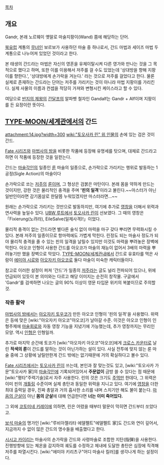 [[목차]]
== 개요 ==
Gandr, 본래 노르웨이 옛말로 마술지팡이(Wand) 쯤에 해당하는 단어.

[[북유럽]] 계통의 [[무녀]]인 보르보가 사용하던 마술 중 하나로서, 간드 마법과 세이즈 마법 두 계통으로 나누어져 있었던 것이라고 한다. 

본 태생의 간드라는 마법은 자신의 영혼을 유체이탈시켜 다른 영가와 만나는 것을 그 목적으로 했다고 하며, 또한 이를 이용해서 저주를 걸 수도 있었는데 '상대방을 향해 지팡이를 향한다.', '상대방에게 손가락을 겨눈다.' 라는 것으로 저주를 걸었다고 한다. 물론 실제로 존재하는 간드라는 단어는 저주를 가리키는 것이 아니라 마법 지팡이를 가리킨다. 실제 사물의 이름과 컨셉을 적당히 가져와 변형시킨 케이스라고 할 수 있다.

여담으로 [[반지의 제왕]]의 [[간달프]]의 알파벳 철자인 Gandalf는 Gandr + Alf이며 지팡이를 든 요정이란 뜻이다.

== [[TYPE-MOON/세계관]]에서의 간드 ==
attachment:14.jpg?width=300
[[wiki:"토오사카 린" 위 인물]]의 손에 있는 검은 것이 간드.

[[Fate 시리즈]]와 [[마법사의 밤]]을 비롯한 작품에 등장해 유명세를 탓으며, 대체로 간드라고 하면 이 작품에 등장한 것을 일컫는다. 

간드는 [[마술각인]]의 일종인 [[룬]] 마술의 일종으로, 손가락으로 가리키는 행위로 발동하는 1공정(Sigle Action)의 마술이다

손가락으로 쏘는 [[저주]]의 [[룬]]이며, 그 형상은 검붉은 마탄이다. 본래 몸을 약하게 만드는 것이지만, 강한 것은 물리적인 충격을 주며 ''''핀의 일격''''이라고 불린다.~~마스터가 아닌 일반인이라면 감기몸살로 한달쯤 누워있겠지만 마스터라면...~~

원래는 손가락으로 가리키는 것만으로 발동하지만, 여기에 추가로 [[영창]]을 더해서 위력과 연사력을 높일수 있다. [[UBW 루트]]에서 [[토오사카 린]]이 선보였다. 그 때의 영창은 「Fixierung(노려라), EileSalve(일제사격)!」이었다.

물리적 충격이 없는 간드라면 별다른 술식 없이 마력을 마구 갖다 뿌리면 무력화시킬 수 있다. 본래 저주의 일종이므로 항마력에도 가볍게 막힌다. 린정도 되는 마술사 정도가 되야 물리적 충격을 줄 수 있는 핀의 일격을 날릴수 있지만 이것도 마력을 뿌려놓은 장벽에 막힌다. 아오코 인형이 사용한 간드를 아오코가 마술의 재능이 없어서 3배의 마력을 뿌려놓기만 했을 장벽으로 막았다. [[TYPE-MOON/세계관]]내에서 간드로 유효타를 먹은 사람이 [[에미야 시로]]와 [[아오자키 아오코]]로 둘다 마술이 미숙한 캐릭터들이다.

참고로 이러한 설정이 퍼져 '간드'가 일종의 [[저주]]라는 글도 널리 전파되어 있으나, 위에 언급되어 있듯이 본 의미와는 다르고 해당 이미지는 순전히 창작물. 구글에서 'Gandr'를 검색하면 나오는 글의 90% 이상이 영문 타입문 위키의 복붙이므로 주의할 것.

=== 작중 활약 ===
[[마법사의 밤]]에서는 [[아오자키 토우코]]가 만든 아오코 인형이 '핀의 일격'을 사용했다. 위력은 등에 맞은 [wiki:"아오자키 아오코"아오코]가 날아갈 수준. 이것은 아오코 인형이 인형주제에 [[마술회로]]와 자동 영창 기능을 지녔기에 가능했는데, 추가 영창까지는 무리인 모양. 역시 [[인형]]은 인형일까.

추가로 마지막 순간에 토코가 [wiki:"아오자키 아오코"아오코]에게 [[크로스 카운터]]로 날린 '''적색의 룬'''이 간드를 말하는 것이 아닌가하는 설이 있다. 사실 전투에 맞지 않는 룬 마술 중에 그 상황에 날릴만한게 간드 밖에는 없기때문에 거의 확실하다고 볼수 있다.


[[Fate 시리즈]]에서는 [[토오사카 린]]이 쓰는데, 본인과 잘 맞는것도 있고,  [wiki:"토오사카 가문"토오사카 家]의 [[마술각인]]에 기록되어있어서 '''주문없이''' 금방 쓸 수 있다는 점 때문에 [wiki:"평타"주력기술]로서 자주 사용한다. 린의 것은 크기도 [[주먹]]만 한데다, 그 위력은 이미 핀의 [[개틀링]] 수준이며 실제 총탄과 동일한 위력을 지니고 있다. 여기에 [[영창]]을 더한 최대 출력일 경우, 진짜 총알과 거의 흡사한 소리를 내며 스치기만 해도 불이 붙는다. [[마음의 군살]]이 아닌 '''몸의 군살'''에 대해 언급한다면 '''너는 이미 죽어있다.'''

그 외에 [[코토미네 키레이]]에 의하면, 린은 어렸을 때부터 말문이 막히면 간드부터 쏘았다고.

[[보석 마술]]의 명가인 [wiki:"루비아젤리타 에델펠트"에델펠트 家]도 간드와 연이 깊어서, 지금까지 수 없이 많은 간드의 명수들을 배출했다고 한다.

[[시시고 카이리]]는 마술사의 손가락을 간드와 사령마술로 조합한 지탄(指弾)을 사용한다. 진행방향에 있는 체온을 감지하여 궤도를 수정하고 체내에 도달한 총탄은 심장에 직격해 저주를 파열시킨다. [wiki:"에미야 키리츠구"어디 마술사 킬러]를 생각나게 하는 설정이다.
